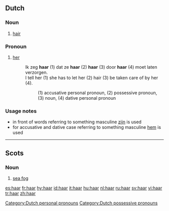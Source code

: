 ==Dutch==

===Noun===
{{nl-noun|g=n|haren|haartje}}

# [[hair]]

===Pronoun===
{{infl|nl|pronoun|gender=f}} 

# {{context|personal|lang=nl}} [[her]]
#:Ik zeg '''haar''' (1) dat ze '''haar''' (2) '''haar''' (3) door '''haar''' (4) moet laten verzorgen.
#:I tell her (1) she has to let her (2) hair (3) be taken care of by her (4).
#::(1) accusative personal pronoun, (2) possessive pronoun, (3) noun, (4) dative personal pronoun

===Usage notes===
* in front of words referring to something masculine [[zijn]] is used
* for accusative and dative case referring to something masculine [[hem]] is used

[[Category:Dutch personal pronouns]]
[[Category:Dutch possessive pronouns]]

----

==Scots==

===Noun===
{{sco-noun|-}}

# [[sea fog]]

[[es:haar]]
[[fr:haar]]
[[hy:haar]]
[[id:haar]]
[[it:haar]]
[[hu:haar]]
[[nl:haar]]
[[ru:haar]]
[[sv:haar]]
[[vi:haar]]
[[tr:haar]]
[[zh:haar]]